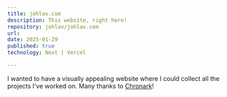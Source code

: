 ```yaml
---
title: johlav.com
description: This website, right here!
repository: johlav/johlav.com
url:
date: 2025-01-29
published: true
technology: Next | Vercel

---
```



I wanted to have a visually appealing website where I could collect all the projects I've worked on.
Many thanks to [Chronark](https://github.com/chronark)!
